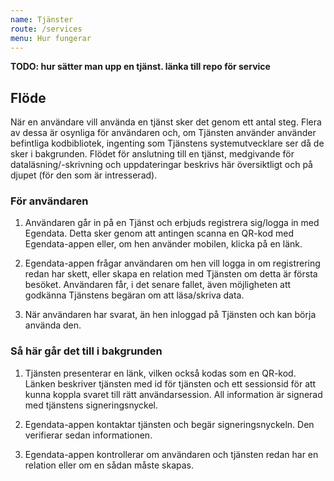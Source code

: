 ```yaml
---
name: Tjänster
route: /services
menu: Hur fungerar
---
```

__TODO: hur sätter man upp en tjänst. länka till repo för service__

## Flöde

När en användare vill använda en tjänst sker det genom ett antal steg. Flera av dessa är osynliga för användaren och, om Tjänsten använder använder befintliga kodbibliotek, ingenting som Tjänstens systemutvecklare ser då de sker i bakgrunden. Flödet för anslutning till en tjänst, medgivande för dataläsning/-skrivning och uppdateringar beskrivs här översiktligt och på djupet (för den som är intresserad).

### För användaren

1. Användaren går in på en Tjänst och erbjuds registrera sig/logga in med Egendata. Detta sker genom att antingen scanna en QR-kod med Egendata-appen eller, om hen använder mobilen, klicka på en länk.

2. Egendata-appen frågar användaren om hen vill logga in om registrering redan har skett, eller skapa en relation med Tjänsten om detta är första besöket. Användaren får, i det senare fallet, även möjligheten att godkänna Tjänstens begäran om att läsa/skriva data.

3. När användaren har svarat, än hen inloggad på Tjänsten och kan börja använda den.

### Så här går det till i bakgrunden

1. Tjänsten presenterar en länk, vilken också kodas som en QR-kod. Länken beskriver tjänsten med id för tjänsten och ett sessionsid för att kunna koppla svaret till rätt användarsession. All information är signerad med tjänstens signeringsnyckel.

2. Egendata-appen kontaktar tjänsten och begär signeringsnyckeln. Den verifierar sedan informationen.

3. Egendata-appen kontrollerar om användaren och tjänsten redan har en relation eller om en sådan måste skapas.

